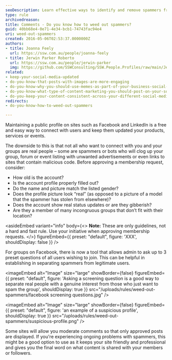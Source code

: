 ```yaml
---
seoDescription: Learn effective ways to identify and remove spammers from your social media profiles and groups.
type: rule
archivedreason:
title: Comments - Do you know how to weed out spammers?
guid: 40bb68e4-0e71-4e34-bcb1-74743fac94e4
uri: weed-out-spammers
created: 2016-05-06T02:53:37.0000000Z
authors:
- title: Joanna Feely
  url: https://ssw.com.au/people/joanna-feely
- title: Jerwin Parker Roberto
  url: https://ssw.com.au/people/jerwin-parker
  img: https://github.com/SSWConsulting/SSW.People.Profiles/raw/main/Jerwin-Parker/Images/Jerwin-Parker-Profile.jpg
related:
- keep-your-social-media-updated
- do-you-know-that-posts-with-images-are-more-engaging
- do-you-know-why-you-should-use-memes-as-part-of-your-business-social-media-content
- do-you-know-what-type-of-content-marketing-you-should-post-on-your-socials
- do-you-keep-your-content-consistent-across-your-different-social-media-platforms
redirects:
- do-you-know-how-to-weed-out-spammers

---
```


Maintaining a public profile on sites such as Facebook and LinkedIn is a free and easy way to connect with users and keep them updated your products, services or events.

The downside to this is that not all who want to connect with you and your groups are real people – some are spammers or bots who will clog up your group, forum or event listing with unwanted advertisements or even links to sites that contain malicious code.
Before approving a membership request, consider:

* How old is the account?
* Is the account profile properly filled out?
* Do the name and picture match the listed gender?
* Does the profile picture look “real” (as opposed to a picture of a model that the spammer has stolen from elsewhere)?
* Does the account show real status updates or are they gibberish?
* Are they a member of many incongruous groups that don’t fit with their location?

<asideEmbed
  variant="info"
  body={<>
    **Note:** These are only guidelines, not a hard and fast rule. Use your initiative when approving membership requests.
  </>}
  figureEmbed={{
    preset: "default",
    figure: 'XXX',
    shouldDisplay: false
  }}
/>

For groups on Facebook, there is now a tool that allows admin to ask up to 3 preset questions of all users wishing to join. This can be helpful in establishing in separating spammers from legitimate users.


<imageEmbed
  alt="Image"
  size="large"
  showBorder={false}
  figureEmbed={{
    preset: "default",
    figure: 'Asking a screening question is a good way to separate real people with a genuine interest from those who just want to spam the group',
    shouldDisplay: true
  }}
  src="/uploads/rules/weed-out-spammers/facebook screening questions.jpg"
/>


<imageEmbed
  alt="Image"
  size="large"
  showBorder={false}
  figureEmbed={{
    preset: "default",
    figure: 'an example of a suspicious profile',
    shouldDisplay: true
  }}
  src="/uploads/rules/weed-out-spammers/suspicious-profile.png"
/>

Some sites will allow you moderate comments so that only approved posts are displayed. If you're experiencing ongoing problems with spammers, this might be a good option to use as it keeps your site friendly and professional and gives you the final word on what content is shared with your members or followers.